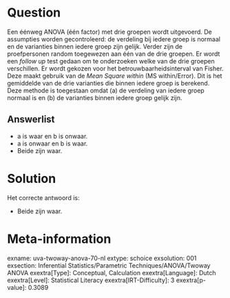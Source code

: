 Question
========

Een éénweg ANOVA (één factor) met drie groepen wordt uitgevoerd. De
assumpties worden gecontroleerd: de verdeling bij iedere groep is
normaal en de varianties binnen iedere groep zijn gelijk. Verder zijn de
proefpersonen random toegewezen aan één van de drie groepen. Er wordt
een *follow up* test gedaan om te onderzoeken welke van de drie groepen
verschillen. Er wordt gekozen voor het betrouwbaarheidsinterval van
Fisher. Deze maakt gebruik van de *Mean Square within* (MS
within/Error). Dit is het gemiddelde van de drie varianties die binnen
iedere groep is berekend. Deze methode is toegestaan omdat (a) de
verdeling van iedere groep normaal is en (b) de varianties binnen iedere
groep gelijk zijn.

Answerlist
----------

* a is waar en b is onwaar.
* a is onwaar en b is waar.
* Beide zijn waar.

Solution
========

Het correcte antwoord is: 

* Beide zijn waar.

Meta-information
================
exname: uva-twoway-anova-70-nl
extype: schoice
exsolution: 001
exsection: Inferential Statistics/Parametric Techniques/ANOVA/Twoway ANOVA
exextra[Type]: Conceptual, Calculation
exextra[Language]: Dutch
exextra[Level]: Statistical Literacy
exextra[IRT-Difficulty]: 3
exextra[p-value]: 0.3089
